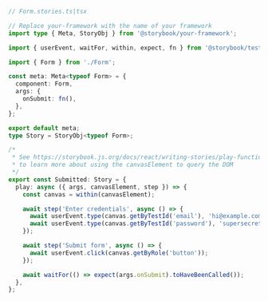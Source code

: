 ```ts
// Form.stories.ts|tsx

// Replace your-framework with the name of your framework
import type { Meta, StoryObj } from '@storybook/your-framework';

import { userEvent, waitFor, within, expect, fn } from '@storybook/test';

import { Form } from './Form';

const meta: Meta<typeof Form> = {
  component: Form,
  args: {
    onSubmit: fn(),
  },
};

export default meta;
type Story = StoryObj<typeof Form>;

/*
 * See https://storybook.js.org/docs/react/writing-stories/play-function#working-with-the-canvas
 * to learn more about using the canvasElement to query the DOM
 */
export const Submitted: Story = {
  play: async ({ args, canvasElement, step }) => {
    const canvas = within(canvasElement);

    await step('Enter credentials', async () => {
      await userEvent.type(canvas.getByTestId('email'), 'hi@example.com');
      await userEvent.type(canvas.getByTestId('password'), 'supersecret');
    });

    await step('Submit form', async () => {
      await userEvent.click(canvas.getByRole('button'));
    });

    await waitFor(() => expect(args.onSubmit).toHaveBeenCalled());
  },
};
```
